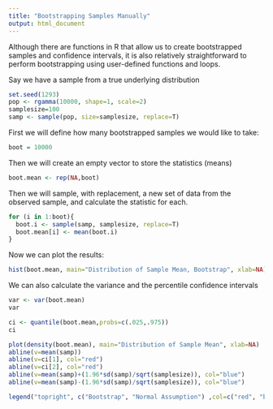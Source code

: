 ```yaml
---
title: "Bootstrapping Samples Manually"
output: html_document
---
```


Although there are functions in R that allow us to create bootstrapped samples and confidence intervals, it is also relatively straightforward to perform bootstrapping using user-defined functions and loops.  

Say we have a sample from a true underlying distribution

```r
set.seed(1293)
pop <- rgamma(10000, shape=1, scale=2)
samplesize=100
samp <- sample(pop, size=samplesize, replace=T)
```


First we will define how many bootstrapped samples we would like to take:
```r
boot = 10000
```

Then we will create an empty vector to store the statistics (means)
```r
boot.mean <- rep(NA,boot)
```

Then we will sample, with replacement, a new set of data from the observed sample, and calculate the statistic for each.
```r
for (i in 1:boot){
  boot.i <- sample(samp, samplesize, replace=T)
  boot.mean[i] <- mean(boot.i)
}
```
Now we can plot the results:
```r
hist(boot.mean, main="Distribution of Sample Mean, Bootstrap", xlab=NA)

```

We can also calculate the variance and the percentile confidence intervals
```r
var <- var(boot.mean)
var

ci <- quantile(boot.mean,probs=c(.025,.975))
ci
```

```r
plot(density(boot.mean), main="Distribution of Sample Mean", xlab=NA)
abline(v=mean(samp))
abline(v=ci[1], col="red")
abline(v=ci[2], col="red")
abline(v=mean(samp)+(1.96*sd(samp)/sqrt(samplesize)), col="blue")
abline(v=mean(samp)-(1.96*sd(samp)/sqrt(samplesize)), col="blue")

legend("topright", c("Bootstrap", "Normal Assumption") ,col=c("red", "blue"), pch=1)

```

